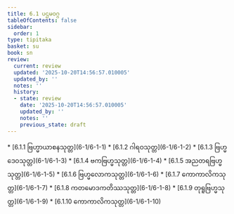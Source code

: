 ```yaml
---
title: 6.1 ပဌမဝဂ္ဂ
tableOfContents: false
sidebar:
  order: 1
type: tipitaka
basket: su
book: sn
review:
  current: review
  updated: '2025-10-20T14:56:57.010005'
  updated_by: ''
  notes: ''
  history:
  - state: review
    date: '2025-10-20T14:56:57.010005'
    updated_by: ''
    notes: ''
    previous_state: draft
---
```



<DynamicBreadcrumb />


<ReviewStatus review={frontmatter.review} showDetails={true} />

<HypothesisAnnotation frontmatter={frontmatter} />



<TableOfContents book="sn" section="6.1">
* [6.1.1 ဗြဟ္မာယာစနသုတ္တ](6-1/6-1-1)
* [6.1.2 ဂါရဝသုတ္တ](6-1/6-1-2)
* [6.1.3 ဗြဟ္မဒေဝသုတ္တ](6-1/6-1-3)
* [6.1.4 ဗကဗြဟ္မသုတ္တ](6-1/6-1-4)
* [6.1.5 အညတရဗြဟ္မသုတ္တ](6-1/6-1-5)
* [6.1.6 ဗြဟ္မလောကသုတ္တ](6-1/6-1-6)
* [6.1.7 ကောကာလိကသုတ္တ](6-1/6-1-7)
* [6.1.8 ကတမောဒကတိဿသုတ္တ](6-1/6-1-8)
* [6.1.9 တုရူဗြဟ္မသုတ္တ](6-1/6-1-9)
* [6.1.10 ကောကာလိကသုတ္တ](6-1/6-1-10)
</TableOfContents>